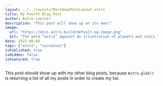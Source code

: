 ```yaml
---
layout: ../../layouts/MarkdownPostLayout.astro
title: My Fourth Blog Post
author: Astro Learner
description: "This post will show up on its own!"
image:
  url: "https://docs.astro.build/default-og-image.png"
  alt: "The word “astro” against an illustration of planets and stars."
date: 2022-08-08
tags: ["astro", "successes"]
isPublished: true
isHidden: false
isFeatured: true
---
```


This post should show up with my other blog posts, because `Astro.glob()` is returning a list of all my posts in order to create my list.
